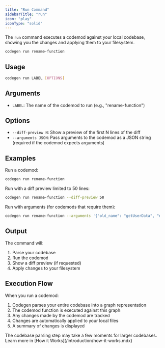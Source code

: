```yaml
---
title: "Run Command"
sidebarTitle: "run"
icon: "play"
iconType: "solid"
---
```


The `run` command executes a codemod against your local codebase, showing you the changes and applying them to your filesystem.

```bash
codegen run rename-function
```

## Usage

```bash
codegen run LABEL [OPTIONS]
```

## Arguments

- `LABEL`: The name of the codemod to run (e.g., "rename-function")

## Options

- `--diff-preview N`: Show a preview of the first N lines of the diff
- `--arguments JSON`: Pass arguments to the codemod as a JSON string (required if the codemod expects arguments)

## Examples

Run a codemod:
```bash
codegen run rename-function
```

Run with a diff preview limited to 50 lines:
```bash
codegen run rename-function --diff-preview 50
```

Run with arguments (for codemods that require them):
```bash
codegen run rename-function --arguments '{"old_name": "getUserData", "new_name": "fetchUserProfile"}'
```

## Output

The command will:
1. Parse your codebase
2. Run the codemod
3. Show a diff preview (if requested)
4. Apply changes to your filesystem

## Execution Flow

When you run a codemod:
1. Codegen parses your entire codebase into a graph representation
2. The codemod function is executed against this graph
3. Any changes made by the codemod are tracked
4. Changes are automatically applied to your local files
5. A summary of changes is displayed

<Note>
The codebase parsing step may take a few moments for larger codebases. Learn more in [How it Works](/introduction/how-it-works.mdx)
</Note>
